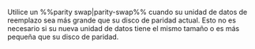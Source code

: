 Utilice un %%parity swap|parity-swap%% cuando su unidad de datos de reemplazo sea más grande que su disco de paridad actual. Esto no es necesario si su nueva unidad de datos tiene el mismo tamaño o es más pequeña que su disco de paridad.
